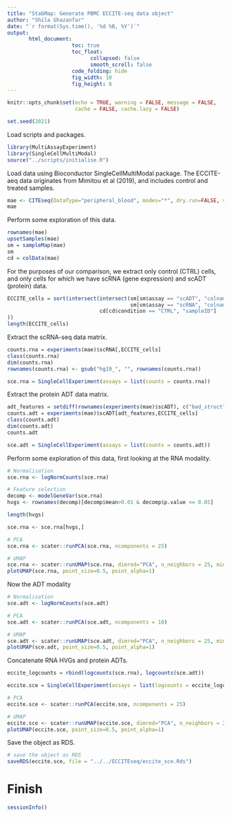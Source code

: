 ```yaml
---
title: "StabMap: Generate PBMC ECCITE-seq data object"
author: "Shila Ghazanfar"
date: "`r format(Sys.time(), '%d %B, %Y')`"
output:
       html_document:
                     toc: true
                     toc_float:
                           collapsed: false
                           smooth_scroll: false
                     code_folding: hide
                     fig_width: 10 
                     fig_height: 8
---
```

  
```r
knitr::opts_chunk$set(echo = TRUE, warning = FALSE, message = FALSE,
                      cache = FALSE, cache.lazy = FALSE)
```

```r
set.seed(2021)
```

Load scripts and packages.

```r
library(MultiAssayExperiment)
library(SingleCellMultiModal)
source("../scripts/initialise.R")
```

Load data using Bioconductor SingleCellMultiModal package. The ECCITE-aeq data
originates from Mimitou et al (2019), and includes control and treated samples.

```r
mae <- CITEseq(DataType="peripheral_blood", modes="*", dry.run=FALSE, version="1.0.0")
mae
```

Perform some exploration of this data.

```r
rownames(mae)
upsetSamples(mae)
sm = sampleMap(mae)
sm
cd = colData(mae)
```

For the purposes of our comparison, we extract only control (CTRL) cells, 
and only cells for which we have scRNA (gene expression) and scADT (protein) 
data.

```r
ECCITE_cells = sort(intersect(intersect(sm[sm$assay == "scADT", "colname"],
                                        sm[sm$assay == "scRNA", "colname"]),
                              cd[cd$condition == "CTRL", "sampleID"]
))
length(ECCITE_cells)
```

Extract the scRNA-seq data matrix.

```r
counts.rna = experiments(mae)$scRNA[,ECCITE_cells]
class(counts.rna)
dim(counts.rna)
rownames(counts.rna) <- gsub("hg19_", "", rownames(counts.rna))

sce.rna = SingleCellExperiment(assays = list(counts = counts.rna))
```

Extract the protein ADT data matrix.

```r
adt_features = setdiff(rownames(experiments(mae)$scADT), c("bad_struct", "no_match", "total_reads"))
counts.adt = experiments(mae)$scADT[adt_features,ECCITE_cells]
class(counts.adt)
dim(counts.adt)
counts.adt

sce.adt = SingleCellExperiment(assays = list(counts = counts.adt))
```

Perform some exploration of this data, first looking at the RNA modality.

```r
# Normalisation
sce.rna <- logNormCounts(sce.rna)

# Feature selection
decomp <- modelGeneVar(sce.rna)
hvgs <- rownames(decomp)[decomp$mean>0.01 & decomp$p.value <= 0.05]

length(hvgs)

sce.rna <- sce.rna[hvgs,]

# PCA
sce.rna <- scater::runPCA(sce.rna, ncomponents = 25)

# UMAP
sce.rna <- scater::runUMAP(sce.rna, dimred="PCA", n_neighbors = 25, min_dist = 0.3)
plotUMAP(sce.rna, point_size=0.5, point_alpha=1)
```

Now the ADT modality

```r
# Normalisation
sce.adt <- logNormCounts(sce.adt)

# PCA
sce.adt <- scater::runPCA(sce.adt, ncomponents = 10)

# UMAP
sce.adt <- scater::runUMAP(sce.adt, dimred="PCA", n_neighbors = 25, min_dist = 0.3)
plotUMAP(sce.adt, point_size=0.5, point_alpha=1)
```

Concatenate RNA HVGs and protein ADTs.

```r
eccite_logcounts = rbind(logcounts(sce.rna), logcounts(sce.adt))

eccite.sce = SingleCellExperiment(assays = list(logcounts = eccite_logcounts))

# PCA
eccite.sce <- scater::runPCA(eccite.sce, ncomponents = 25)

# UMAP
eccite.sce <- scater::runUMAP(eccite.sce, dimred="PCA", n_neighbors = 25, min_dist = 0.3)
plotUMAP(eccite.sce, point_size=0.5, point_alpha=1)
```

Save the object as RDS.

```r
# save the object as RDS
saveRDS(eccite.sce, file = "../../ECCITEseq/eccite_sce.Rds")
```

# Finish

```r
sessionInfo()
```

